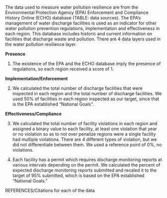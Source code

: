 The data used to measure water pollution resilience are from the Environmental Protection Agency (EPA) Enforcement and Compliance History Online (ECHO) database (TABLE: data sources). The EPA’s management of water discharge facilities is used as an indicator for other water pollution prevention regulations, implementation and effectiveness in each region. This database includes historic and current information on facilities that discharge waste and pollution. There are 4 data layers used in the water pollution resilience layer.

**Presence** 

1. The existence of the EPA and the ECHO database imply the presence of regulations, so each region received a score of 1.

**Implementation/Enforcement **

2. We calculated the total number of discharge facilities that were inspected in each region and the total number of discharge facilities. We used 50% of facilities in each region inspected as our target, since that is the EPA established “National Goals”.

**Effectiveness/Compliance**

3. We calculated the total number of facility violations in each region and assigned a binary value to each facility, at least one violation that year or no violation so as to not over penalize regions were a single facility had multiple violations. There are 4 different types of violation, but we did not differentiate between them. We used a reference point of 0%, no violations.

4. Each facility has a permit which requires discharge monitoring reports at various intervals depending on the permit. We calculated the percent of expected discharge monitoring reports submitted and recaled it to the target of 95% submitted, which is based on the EPA established “National Goals.”


REFERENCES/Citations for each of the data

